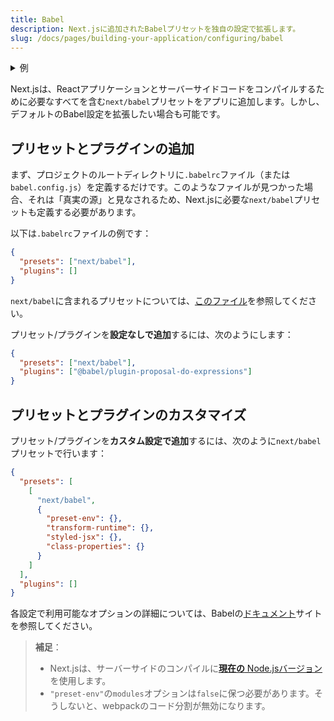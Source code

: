 ```yaml
---
title: Babel
description: Next.jsに追加されたBabelプリセットを独自の設定で拡張します。
slug: /docs/pages/building-your-application/configuring/babel
---
```


<details>
  <summary>例</summary>

- [Babelの設定をカスタマイズする](https://github.com/vercel/next.js/tree/canary/examples/with-custom-babel-config)

</details>

Next.jsは、Reactアプリケーションとサーバーサイドコードをコンパイルするために必要なすべてを含む`next/babel`プリセットをアプリに追加します。しかし、デフォルトのBabel設定を拡張したい場合も可能です。

## プリセットとプラグインの追加

まず、プロジェクトのルートディレクトリに`.babelrc`ファイル（または`babel.config.js`）を定義するだけです。このようなファイルが見つかった場合、それは「真実の源」と見なされるため、Next.jsに必要な`next/babel`プリセットも定義する必要があります。

以下は`.babelrc`ファイルの例です：

```json filename=".babelrc"
{
  "presets": ["next/babel"],
  "plugins": []
}
```

`next/babel`に含まれるプリセットについては、[このファイル](https://github.com/vercel/next.js/blob/canary/packages/next/src/build/babel/preset.ts)を参照してください。

プリセット/プラグインを**設定なしで追加**するには、次のようにします：

```json filename=".babelrc"
{
  "presets": ["next/babel"],
  "plugins": ["@babel/plugin-proposal-do-expressions"]
}
```

## プリセットとプラグインのカスタマイズ

プリセット/プラグインを**カスタム設定で追加**するには、次のように`next/babel`プリセットで行います：

```json filename=".babelrc"
{
  "presets": [
    [
      "next/babel",
      {
        "preset-env": {},
        "transform-runtime": {},
        "styled-jsx": {},
        "class-properties": {}
      }
    ]
  ],
  "plugins": []
}
```

各設定で利用可能なオプションの詳細については、Babelの[ドキュメント](https://babeljs.io/docs/)サイトを参照してください。

> **補足**：
>
> - Next.jsは、サーバーサイドのコンパイルに[**現在の** Node.jsバージョン](https://github.com/nodejs/release#release-schedule)を使用します。
> - `"preset-env"`の`modules`オプションは`false`に保つ必要があります。そうしないと、webpackのコード分割が無効になります。
